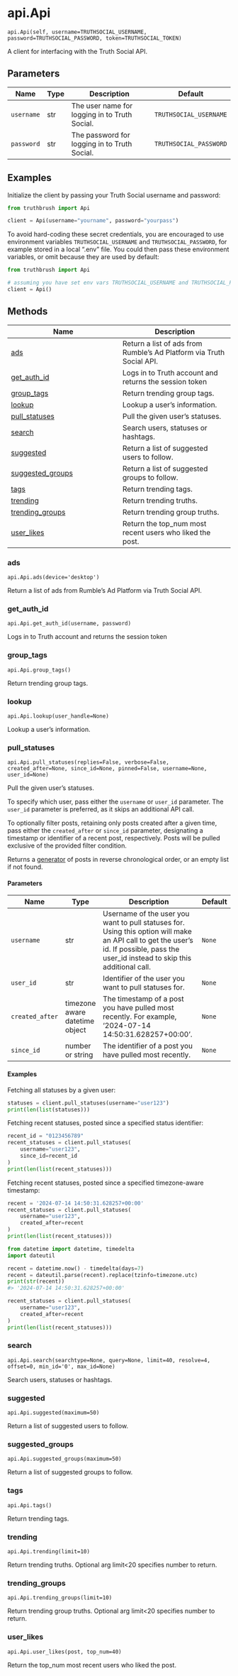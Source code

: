 # api.Api { #truthbrush.api.Api }

`api.Api(self, username=TRUTHSOCIAL_USERNAME, password=TRUTHSOCIAL_PASSWORD, token=TRUTHSOCIAL_TOKEN)`

A client for interfacing with the Truth Social API.

## Parameters

| Name       | Type   | Description                                   | Default                |
|------------|--------|-----------------------------------------------|------------------------|
| `username` | str    | The user name for logging in to Truth Social. | `TRUTHSOCIAL_USERNAME` |
| `password` | str    | The password for logging in to Truth Social.  | `TRUTHSOCIAL_PASSWORD` |

## Examples

Initialize the client by passing your Truth Social username and password:
```python
from truthbrush import Api

client = Api(username="yourname", password="yourpass")
```

To avoid hard-coding these secret credentials, you are encouraged to use environment variables
`TRUTHSOCIAL_USERNAME` and `TRUTHSOCIAL_PASSWORD`, for example stored in a local ".env" file.
You could then pass these environment variables, or omit because they are used by default:

```python
from truthbrush import Api

# assuming you have set env vars TRUTHSOCIAL_USERNAME and TRUTHSOCIAL_PASSWORD:
client = Api()
```

## Methods

| Name | Description |
| --- | --- |
| [ads](#truthbrush.api.Api.ads) | Return a list of ads from Rumble's Ad Platform via Truth Social API. |
| [get_auth_id](#truthbrush.api.Api.get_auth_id) | Logs in to Truth account and returns the session token |
| [group_tags](#truthbrush.api.Api.group_tags) | Return trending group tags. |
| [lookup](#truthbrush.api.Api.lookup) | Lookup a user's information. |
| [pull_statuses](#truthbrush.api.Api.pull_statuses) | Pull the given user's statuses. |
| [search](#truthbrush.api.Api.search) | Search users, statuses or hashtags. |
| [suggested](#truthbrush.api.Api.suggested) | Return a list of suggested users to follow. |
| [suggested_groups](#truthbrush.api.Api.suggested_groups) | Return a list of suggested groups to follow. |
| [tags](#truthbrush.api.Api.tags) | Return trending tags. |
| [trending](#truthbrush.api.Api.trending) | Return trending truths. |
| [trending_groups](#truthbrush.api.Api.trending_groups) | Return trending group truths. |
| [user_likes](#truthbrush.api.Api.user_likes) | Return the top_num most recent users who liked the post. |

### ads { #truthbrush.api.Api.ads }

`api.Api.ads(device='desktop')`

Return a list of ads from Rumble's Ad Platform via Truth Social API.

### get_auth_id { #truthbrush.api.Api.get_auth_id }

`api.Api.get_auth_id(username, password)`

Logs in to Truth account and returns the session token

### group_tags { #truthbrush.api.Api.group_tags }

`api.Api.group_tags()`

Return trending group tags.

### lookup { #truthbrush.api.Api.lookup }

`api.Api.lookup(user_handle=None)`

Lookup a user's information.

### pull_statuses { #truthbrush.api.Api.pull_statuses }

`api.Api.pull_statuses(replies=False, verbose=False, created_after=None, since_id=None, pinned=False, username=None, user_id=None)`

Pull the given user's statuses.

To specify which user, pass either the `username` or `user_id` parameter.
The `user_id` parameter is preferred, as it skips an additional API call.

To optionally filter posts, retaining only posts created after a given time,
    pass either the `created_after` or `since_id` parameter,
    designating a timestamp or identifier of a recent post, respectively.
    Posts will be pulled exclusive of the provided filter condition.

Returns a [generator](https://docs.python.org/3/reference/expressions.html#generator-expressions)
    of posts in reverse chronological order, or an empty list if not found.

#### Parameters

| Name            | Type                           | Description                                                                                                                                                                           | Default   |
|-----------------|--------------------------------|---------------------------------------------------------------------------------------------------------------------------------------------------------------------------------------|-----------|
| `username`      | str                            | Username of the user you want to pull statuses for. Using this option will make an API call to get the user's id. If possible, pass the user_id instead to skip this additional call. | `None`    |
| `user_id`       | str                            | Identifier of the user you want to pull statuses for.                                                                                                                                 | `None`    |
| `created_after` | timezone aware datetime object | The timestamp of a post you have pulled most recently. For example, '2024-07-14 14:50:31.628257+00:00'.                                                                               | `None`    |
| `since_id`      | number or string               | The identifier of a post you have pulled most recently.                                                                                                                               | `None`    |

#### Examples

Fetching all statuses by a given user:
```python
statuses = client.pull_statuses(username="user123")
print(len(list(statuses)))
```

Fetching recent statuses, posted since a specified status identifier:
```python
recent_id = "0123456789"
recent_statuses = client.pull_statuses(
    username="user123",
    since_id=recent_id
)
print(len(list(recent_statuses)))
```

Fetching recent statuses, posted since a specified timezone-aware timestamp:

```python
recent = '2024-07-14 14:50:31.628257+00:00'
recent_statuses = client.pull_statuses(
    username="user123",
    created_after=recent
)
print(len(list(recent_statuses)))
```

```python
from datetime import datetime, timedelta
import dateutil

recent = datetime.now() - timedelta(days=7)
recent = dateutil.parse(recent).replace(tzinfo=timezone.utc)
print(str(recent))
#> '2024-07-14 14:50:31.628257+00:00'

recent_statuses = client.pull_statuses(
    username="user123",
    created_after=recent
)
print(len(list(recent_statuses)))
```

### search { #truthbrush.api.Api.search }

`api.Api.search(searchtype=None, query=None, limit=40, resolve=4, offset=0, min_id='0', max_id=None)`

Search users, statuses or hashtags.

### suggested { #truthbrush.api.Api.suggested }

`api.Api.suggested(maximum=50)`

Return a list of suggested users to follow.

### suggested_groups { #truthbrush.api.Api.suggested_groups }

`api.Api.suggested_groups(maximum=50)`

Return a list of suggested groups to follow.

### tags { #truthbrush.api.Api.tags }

`api.Api.tags()`

Return trending tags.

### trending { #truthbrush.api.Api.trending }

`api.Api.trending(limit=10)`

Return trending truths.
Optional arg limit<20 specifies number to return.

### trending_groups { #truthbrush.api.Api.trending_groups }

`api.Api.trending_groups(limit=10)`

Return trending group truths.
Optional arg limit<20 specifies number to return.

### user_likes { #truthbrush.api.Api.user_likes }

`api.Api.user_likes(post, top_num=40)`

Return the top_num most recent users who liked the post.